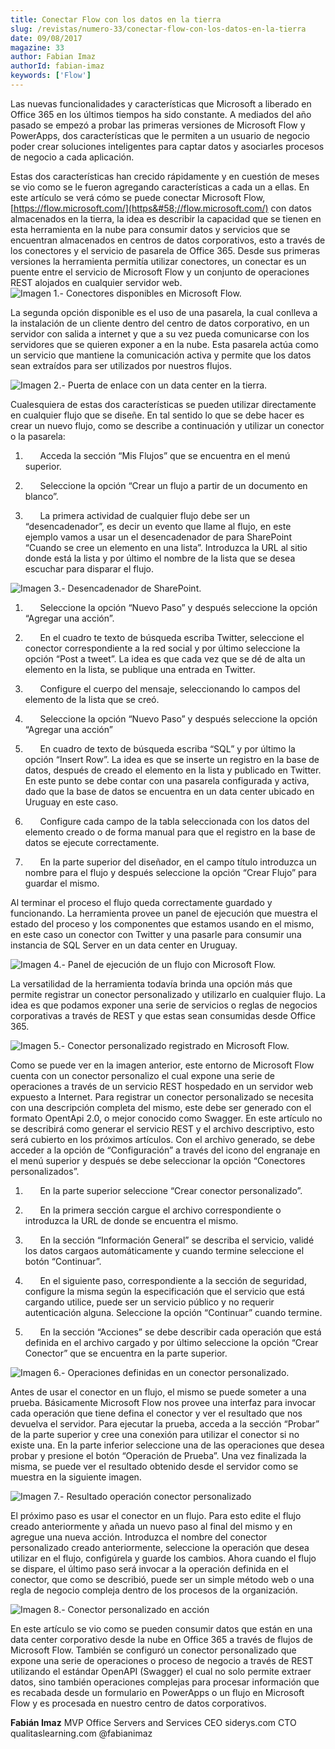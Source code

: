 ```yaml
---
title: Conectar Flow con los datos en la tierra
slug: /revistas/numero-33/conectar-flow-con-los-datos-en-la-tierra
date: 09/08/2017
magazine: 33
author: Fabian Imaz
authorId: fabian-imaz
keywords: ['Flow']
---
```






Las nuevas funcionalidades y características que Microsoft a liberado en Office 365 en los últimos tiempos ha sido constante. A mediados del año pasado se empezó a probar las primeras versiones de Microsoft Flow y PowerApps, dos características que le permiten a un usuario de negocio poder crear soluciones inteligentes para captar datos y asociarles procesos de negocio a cada aplicación.

Estas dos características han crecido rápidamente y en cuestión de meses se vio como se le fueron agregando características a cada un a ellas. En este artículo se verá cómo se puede conectar Microsoft Flow, [https://flow.microsoft.com/](https&#58;//flow.microsoft.com/) con datos almacenados en la tierra, la idea es describir la capacidad que se tienen en esta herramienta en la nube para consumir datos y servicios que se encuentran almacenados en centros de datos corporativos, esto a través de los conectores y el servicio de pasarela de Office 365.
  Desde sus primeras versiones la herramienta permitía utilizar conectores, un conectar es un puente entre el servicio de Microsoft Flow y un conjunto de operaciones REST alojados en cualquier servidor web. 
![Imagen 1.- Conectores disponibles en Microsoft Flow.](../../../images/numero33/conectar-flow-con-los-datos-en-la-tierra/image1.png)

La segunda opción disponible es el uso de una pasarela, la cual conlleva a la instalación de un cliente dentro del centro de datos corporativo, en un servidor con salida a internet y que a su vez pueda comunicarse con los servidores que se quieren exponer a en la nube. Esta pasarela actúa como un servicio que mantiene la comunicación activa y permite que los datos sean extraídos para ser utilizados por nuestros flujos. ​

![Imagen 2.- Puerta de enlace con un data center en la tierra.](../../../images/numero33/conectar-flow-con-los-datos-en-la-tierra/image9.png)

Cualesquiera de estas dos características se pueden utilizar directamente en cualquier flujo que se diseñe. En tal sentido lo que se debe hacer es crear un nuevo flujo, como se describe a continuación y utilizar un conector o la pasarela:

1)        Acceda la sección “Mis Flujos” que se encuentra en el menú superior.

2)        Seleccione la opción “Crear un flujo a partir de un documento en blanco”.

3)        La primera actividad de cualquier flujo debe ser un “desencadenador”, es decir un evento que llame al flujo, en este ejemplo vamos a usar un el desencadenador de para SharePoint “Cuando se cree un elemento en una lista”. Introduzca la URL al sitio donde está la lista y por último el nombre de la lista que se desea escuchar para disparar el flujo.

![Imagen 3.- Desencadenador de SharePoint.](../../../images/numero33/conectar-flow-con-los-datos-en-la-tierra/image3.png)

1)        Seleccione la opción “Nuevo Paso” y después seleccione la opción “Agregar una acción”.

2)        En el cuadro te texto de búsqueda escriba Twitter, seleccione el conector correspondiente a la red social y por último seleccione la opción “Post a tweet”. La idea es que cada vez que se dé de alta un elemento en la lista, se publique una entrada en Twitter.

3)        Configure el cuerpo del mensaje, seleccionando lo campos del elemento de la lista que se creó.

4)        Seleccione la opción “Nuevo Paso” y después seleccione la opción “Agregar una acción”

5)        En cuadro de texto de búsqueda escriba “SQL” y por último la opción “Insert Row”. La idea es que se inserte un registro en la base de datos, después de creado el elemento en la lista y publicado en Twitter. En este punto se debe contar con una pasarela configurada y activa, dado que la base de datos se encuentra en un data center ubicado en Uruguay en este caso.

6)        Configure cada campo de la tabla seleccionada con los datos del elemento creado o de forma manual para que el registro en la base de datos se ejecute correctamente.

7)        En la parte superior del diseñador, en el campo título introduzca un nombre para el flujo y después seleccione la opción “Crear Flujo” para guardar el mismo.

Al terminar el proceso el flujo queda correctamente guardado y funcionando. La herramienta provee un panel de ejecución que muestra el estado del proceso y los componentes que estamos usando en el mismo, en este caso un conector con Twitter y una pasarle para consumir una instancia de SQL Server en un data center en Uruguay.

![Imagen 4.- Panel de ejecución de un flujo con Microsoft Flow.](../../../images/numero33/conectar-flow-con-los-datos-en-la-tierra/imagea.png)

La versatilidad de la herramienta todavía brinda una opción más que permite registrar un conector personalizado y utilizarlo en cualquier flujo. La idea es que podamos exponer una serie de servicios o reglas de negocios corporativas a través de REST y que estas sean consumidas desde Office 365.

![Imagen 5.- Conector personalizado registrado en Microsoft Flow.](../../../images/numero33/conectar-flow-con-los-datos-en-la-tierra/imageb.png)

Como se puede ver en la imagen anterior, este entorno de Microsoft Flow cuenta con un conector personalizo el cual expone una serie de operaciones a través de un servicio REST hospedado en un servidor web expuesto a Internet. Para registrar un conector personalizado se necesita con una descripción completa del mismo, este debe ser generado con el formato OpentApi 2.0, o mejor conocido como Swagger. En este artículo no se describirá como generar el servicio REST y el archivo descriptivo, esto será cubierto en los próximos artículos. Con el archivo generado, se debe acceder a la opción de “Configuración” a través del icono del engranaje en el menú superior y después se debe seleccionar la opción “Conectores personalizados”.

1)        En la parte superior seleccione “Crear conector personalizado”.

2)        En la primera sección cargue el archivo correspondiente o introduzca la URL de donde se encuentra el mismo.

3)        En la sección “Información General” se describa el servicio, validé los datos cargaos automáticamente y cuando termine seleccione el botón “Continuar”.

4)        En el siguiente paso, correspondiente a la sección de seguridad, configure la misma según la especificación que el servicio que está cargando utilice, puede ser un servicio público y no requerir autenticación alguna. Seleccione la opción “Continuar” cuando termine.

5)        En la sección “Acciones” se debe describir cada operación que está definida en el archivo cargado y por último seleccione la opción “Crear Conector” que se encuentra en la parte superior.

![Imagen 6.- Operaciones definidas en un conector personalizado.](../../../images/numero33/conectar-flow-con-los-datos-en-la-tierra/imagec.png)

Antes de usar el conector en un flujo, el mismo se puede someter a una prueba. Básicamente Microsoft Flow nos provee una interfaz para invocar cada operación que tiene defina el conector y ver el resultado que nos devuelva el servidor. Para ejecutar la prueba, acceda a la sección “Probar” de la parte superior y cree una conexión para utilizar el conector si no existe una. En la parte inferior seleccione una de las operaciones que desea probar y presione el botón “Operación de Prueba”. Una vez finalizada la misma, se puede ver el resultado obtenido desde el servidor como se muestra en la siguiente imagen.

![Imagen 7.- Resultado operación conector personalizado](../../../images/numero33/conectar-flow-con-los-datos-en-la-tierra/imaged.png)

El próximo paso es usar el conector en un flujo. Para esto edite el flujo creado anteriormente y añada un nuevo paso al final del mismo y en agregue una nueva acción. Introduzca el nombre del conector personalizado creado anteriormente, seleccione la operación que desea utilizar en el flujo, configúrela y guarde los cambios. Ahora cuando el flujo se dispare, el último paso será invocar a la operación definida en el conector, que como se describió, puede ser un simple método web o una regla de negocio compleja dentro de los procesos de la organización.

![Imagen 8.- Conector personalizado en acción](../../../images/numero33/conectar-flow-con-los-datos-en-la-tierra/image8.png)

En este artículo se vio como se pueden consumir datos que están en una data center corporativo desde la nube en Office 365 a través de flujos de Microsoft Flow. También se configuró un conector personalizado que expone una serie de operaciones o proceso de negocio a través de REST utilizando el estándar OpenAPI (Swagger) el cual no solo permite extraer datos, sino también operaciones complejas para procesar información que es recabada desde un formulario en PowerApps o un flujo en Microsoft Flow y es procesada en nuestro centro de datos corporativos.



**Fabián Imaz** 
MVP Office Servers and Services
 CEO siderys.com 
CTO qualitaslearning.com 
@fabianimaz

